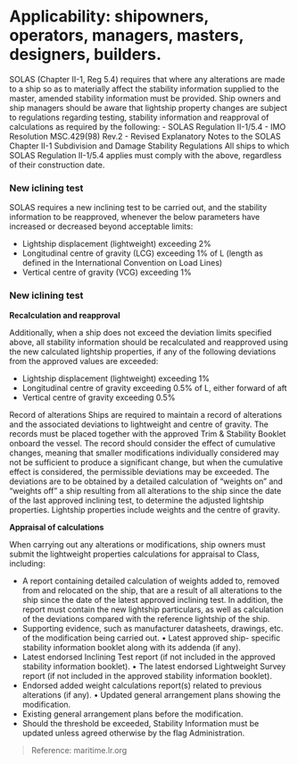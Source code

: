 # Applicability: shipowners, operators, managers, masters, designers, builders.

<div data-type='wrapper'>
SOLAS (Chapter II-1, Reg 5.4) requires that where any alterations are made to a ship so as to materially affect the stability information supplied to the master, amended stability information must be provided. Ship owners and ship managers should be aware that lightship property changes are subject to regulations regarding testing, stability information and reapproval of calculations as required by the following: 
- SOLAS Regulation II-1/5.4
- IMO Resolution MSC.429(98) Rev.2 - Revised Explanatory Notes to the SOLAS Chapter II-1 Subdivision and Damage Stability Regulations All ships to which SOLAS Regulation II-1/5.4 applies must comply with the above, regardless of their construction date.

### New iclining test 

SOLAS requires a new inclining test to be carried out, and the stability information to be reapproved, whenever the below parameters have increased or decreased beyond acceptable limits: 

- Lightship displacement (lightweight) exceeding 2%
- Longitudinal centre of gravity (LCG) exceeding 1% of L (length as defined in the International Convention on Load Lines)
- Vertical centre of gravity (VCG) exceeding 1%

### New iclining test 

**Recalculation and reapproval**

Additionally, when a ship does not exceed the deviation limits specified above, all stability information should be recalculated and reapproved using the new calculated lightship properties, if any of the following deviations from the approved values are exceeded:

- Lightship displacement (lightweight) exceeding 1%
- Longitudinal centre of gravity exceeding 0.5% of L, either forward of aft
- Vertical centre of gravity exceeding 0.5%

Record of alterations Ships are required to maintain a record of alterations and the associated deviations to lightweight and centre of gravity. The records must be placed together with the approved Trim & Stability Booklet onboard the vessel. The record should consider the effect of cumulative changes, meaning that smaller modifications individually considered may not be sufficient to produce a significant change, but when the cumulative effect is considered, the permissible deviations may be exceeded. The deviations are to be obtained by a detailed calculation of “weights on” and “weights off” a ship resulting from all alterations to the ship since the date of the last approved inclining test, to determine the adjusted lightship properties. Lightship properties include weights and the centre of gravity.

**Appraisal of calculations**

When carrying out any alterations or modifications, ship owners must submit the lightweight properties calculations for appraisal to Class, including:

- A report containing detailed calculation of weights added to, removed from and relocated on the ship, that are a result of all alterations to the ship since the date of the latest approved inclining test. In addition, the report must contain the new lightship particulars, as well as calculation of the deviations compared with the reference lightship of the ship. 
- Supporting evidence, such as manufacturer datasheets, drawings, etc. of the modification being carried out. • Latest approved ship- specific stability information booklet along with its addenda (if any). 
- Latest endorsed Inclining Test report (if not included in the approved stability information booklet). • The latest endorsed Lightweight Survey report (if not included in the approved stability information booklet). 
- Endorsed added weight calculations report(s) related to previous alterations (if any). • Updated general arrangement plans showing the modification. 
- Existing general arrangement plans before the modification.
- Should the threshold be exceeded, Stability Information must be updated unless agreed otherwise by the flag Administration.

> Reference: maritime.lr.org

</div>